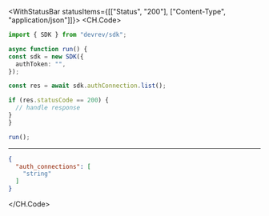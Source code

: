 

<WithStatusBar statusItems={[["Status", "200"], ["Content-Type", "application/json"]]}>
  <CH.Code>
  ```typescript List.ts
  import { SDK } from "devrev/sdk";

async function run() {
  const sdk = new SDK({
    authToken: "",
  });

  const res = await sdk.authConnection.list();

  if (res.statusCode == 200) {
    // handle response
  }
}

run();
  ```
  ---

  ```json Example Response
  {
    "auth_connections": [
      "string"
    ]
  }
  ```
  </CH.Code>
</WithStatusBar>

